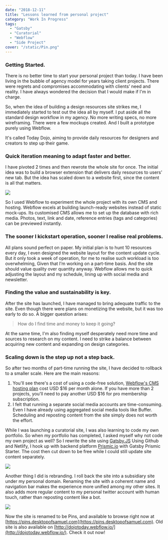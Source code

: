 ```yaml
---
date: "2018-12-11"
title: "Lessons learned from personal project"
category: "Work In Progress"
tags: 
  - "Gatsby"
  - "Curatorial"
  - "Webflow"
  - "Side Project"
cover: "/static/Pin.png"
---
```


### Getting Started.

There is no better time to start your personal project than today. I have been living in the bubble of agency model for years taking client projects. There were regrets and compromises accommodating with clients’ need and reality. I have always wondered the decision that I would make if I'm in charge. 

So, when the idea of building a design resources site strikes me, I immediately started to test out the idea all by myself. I put aside all the standard design workflow in my agency. No more writing specs, no more wireframing. There were a few mockups created. And I built a prototype purely using Webflow.

It's called Today Dojo, aiming to provide daily resources for designers and creators to step up their game.

### Quick iteration meaning to adapt faster and better.

I have pivoted 2 times and then rewrote the whole site for once. The initial idea was to build a browser extension that delivers daily resources to users' new tab. But the idea has scaled down to a website first, since the content is all that matters.

![](/static/Dojo-Webflow.png)

So I used Webflow to experiment the whole project with its own CMS and hosting. Webflow excels at building launch-ready websites instead of static mock-ups. Its customised CMS allows me to set up the database with rich media. Photos, text, link and date, reference entries (tags and categories) can be previewed instantly.

### The sooner I kickstart operation, sooner I realise real problems.

All plans sound perfect on paper. My initial plan is to hunt 10 resources every day, I even designed the website layout for the content update cycle. But it only took a week of operation, for me to realise such workload is too overwhelming, Given that I’m working on a part-time basis. And the site should value quality over quantity anyway. Webflow allows me to quick adjusting the layout and my schedule, lining up with social media and newsletter.

### Finding the value and sustainability is key.

After the site has launched, I have managed to bring adequate traffic to the site. Even though there were plans on monetizing the website, but it was too early to do so. A bigger question arises:

> How do I find time and money to keep it going? 

At the same time, I'm also finding myself desperately need more time and sources to research on my content. I need to strike a balance between acquiring new content and expanding on design categories.

### Scaling down is the step up not a step back.

So after two months of part-time running the site, I have decided to rollback to a smaller scale. Here are the main reasons:

1. You'll see there's a cost of using a code-free solution, [Webflow's CMS hosting plan](https://webflow.com/hosting) cost USD $16 per month alone. If you have more than 2 projects, you'll need to pay another USD $16 for pro membership subscription.
2. I felt that running a separate social media accounts are time-consuming. Even I have already using aggregated social media tools like Buffer. Scheduling and reposting content from the site simply does not worth the effort.

While I was launching a curatorial site, I was also learning to code my own portfolio. So when my portfolio has completed, I asked myself why not code my own project as well? So I rewrite the site using [Gatsby.JS](https://www.gatsbyjs.org/) Using Github and Netlify, I hook up with backend platform [Prismic.io](https://prismic.io) with Gatsby Prismic Starter. The cost then cut down to be free while I could still update site content separately.

![](/static/Rebrand.png)

Another thing I did is rebranding. I roll back the site into a subsidiary site under my personal domain. Renaming the site with a coherent name and navigation bar makes the experience more unified among my other sites. It also adds more regular content to my personal twitter account with human touch, rather than reposting content like a bot. 

![](/static/Pin-Home.png)

Now the site is renamed to be Pins, and available to browse right now at [https://pins.desktopofsamuel.com](https://pins.desktopofsamuel.com). Old site is also available on [http://dojotoday.webflow.io/](http://dojotoday.webflow.io/). Check it out now! 

